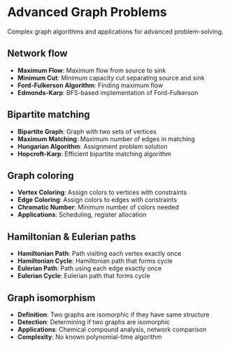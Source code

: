 # Advanced Graph Problems

Complex graph algorithms and applications for advanced problem-solving.

## Network flow

- **Maximum Flow**: Maximum flow from source to sink
- **Minimum Cut**: Minimum capacity cut separating source and sink
- **Ford-Fulkerson Algorithm**: Finding maximum flow
- **Edmonds-Karp**: BFS-based implementation of Ford-Fulkerson

## Bipartite matching

- **Bipartite Graph**: Graph with two sets of vertices
- **Maximum Matching**: Maximum number of edges in matching
- **Hungarian Algorithm**: Assignment problem solution
- **Hopcroft-Karp**: Efficient bipartite matching algorithm

## Graph coloring

- **Vertex Coloring**: Assign colors to vertices with constraints
- **Edge Coloring**: Assign colors to edges with constraints
- **Chromatic Number**: Minimum number of colors needed
- **Applications**: Scheduling, register allocation

## Hamiltonian & Eulerian paths

- **Hamiltonian Path**: Path visiting each vertex exactly once
- **Hamiltonian Cycle**: Hamiltonian path that forms cycle
- **Eulerian Path**: Path using each edge exactly once
- **Eulerian Cycle**: Eulerian path that forms cycle

## Graph isomorphism

- **Definition**: Two graphs are isomorphic if they have same structure
- **Detection**: Determining if two graphs are isomorphic
- **Applications**: Chemical compound analysis, network comparison
- **Complexity**: No known polynomial-time algorithm
